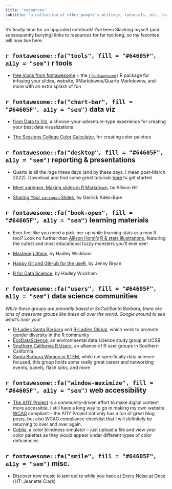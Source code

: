 ```yaml
---
title: "resources"
subtitle: "a collection of other people's writings, tutorials, etc. that I find particularly helpful"
---
```


It's finally time for an upgraded notebook! I've been Slacking myself (and subsequently burying) links to resources for far too long, so my favorites will now live here. 

## `r fontawesome::fa("tools", fill = "#64605F", a11y = "sem")` r tools

* [free icons from fontawesome](https://fontawesome.com/v5/search?m=free) + the [`{fontawesome}`](https://github.com/rstudio/fontawesome) R package for infusing your slides, website, RMarkdowns/Quarto Markdowns, and more with an extra splash of fun

## `r fontawesome::fa("chart-bar", fill = "#64605F", a11y = "sem")` data viz

* [from Data to Viz](https://www.data-to-viz.com/), a choose-your-adventure-type experience for creating your best data visualizations

* [The Sessions College Color Calculator](https://www.sessions.edu/color-calculator/), for creating color palettes

## `r fontawesome::fa("desktop", fill = "#64605F", a11y = "sem")` reporting & presentations

* Quarto is all the rage these days (and by these days, I mean post-March 2022). Download and find some great tutorials [here](https://quarto.org/) to get started

* [Meet xaringan: Making slides in R Markdown](https://arm.rbind.io/slides/xaringan.html#1), by Allison Hill

* [Sharing Your `xaringan` Slides](https://www.garrickadenbuie.com/blog/sharing-xaringan-slides/), by Garrick Aden-Buie

## `r fontawesome::fa("book-open", fill = "#64605F", a11y = "sem")` learning materials

* Ever feel like you need a pick-me-up while learning stats or a new R tool? Look no further than [Allison Horst's](https://twitter.com/allison_horst) [R & stats illustrations](https://github.com/allisonhorst/stats-illustrations), featuring the cutest and most educational fuzzy monsters you'll ever see!

* [Mastering Shiny](https://mastering-shiny.org/index.html), by Hadley Wickham 

* [Happy Git and GitHub for the useR](https://happygitwithr.com/), by Jenny Bryan

* [R for Data Science](https://r4ds.had.co.nz/), by Hadley Wickham

## `r fontawesome::fa("users", fill = "#64605F", a11y = "sem")` data science communities

*While these groups are primarily based in SoCal/Santa Barbara, there are tons of awesome groups like these all over the world. Google around to see what's near you!*

* [R-Ladies Santa Barbara](https://www.meetup.com/rladies-santa-barbara/) and [R-Ladies Global](https://rladies.org/), which work to promote gender diversity in the R community
* [EcoDataScience](https://eco-data-science.github.io/), an environmental data science study group at UCSB
* [Southern California R Users](https://socalr.org/), an alliance of R user groups in Southern California
* [Santa Barbara Women in STEM](https://www.sbwomeninstem.org/), while not specifically data science-focused, this group holds some really great career and networking events, panels, flash talks, and more

## `r fontawesome::fa("window-maximize", fill = "#64605F", a11y = "sem")` web accessibility

* [The A11Y Project](https://www.a11yproject.com/) is a community-driven effort to make digital content more accessible. I still have a long way to go in making my own website [WCAG](https://www.w3.org/WAI/standards-guidelines/wcag/) compliant -- the A11Y Project not only has a ton of great blog posts, but also WCAG compliance checklist that I will definitely be returning to over and over again.
* [Coblis](https://www.color-blindness.com/coblis-color-blindness-simulator/), a color blindness simulator -- just upload a file and view your color palettes as they would appear under different types of color deficiencies

## `r fontawesome::fa("smile", fill = "#64605F", a11y = "sem")` misc.

* Discover new music to jam out to while you hack at [Every Noise at Once](https://everynoise.com/engenremap.html) (HT: Jeanette Clark)